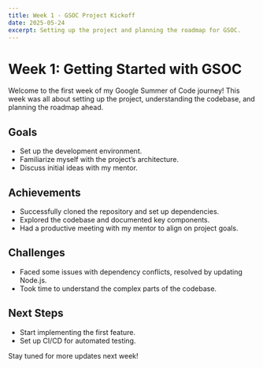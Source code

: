 ```yaml
---
title: Week 1 - GSOC Project Kickoff
date: 2025-05-24
excerpt: Setting up the project and planning the roadmap for GSOC.
---
```


# Week 1: Getting Started with GSOC

Welcome to the first week of my Google Summer of Code journey! This week was all about setting up the project, understanding the codebase, and planning the roadmap ahead.

## Goals
- Set up the development environment.
- Familiarize myself with the project’s architecture.
- Discuss initial ideas with my mentor.

## Achievements
- Successfully cloned the repository and set up dependencies.
- Explored the codebase and documented key components.
- Had a productive meeting with my mentor to align on project goals.

## Challenges
- Faced some issues with dependency conflicts, resolved by updating Node.js.
- Took time to understand the complex parts of the codebase.

## Next Steps
- Start implementing the first feature.
- Set up CI/CD for automated testing.

Stay tuned for more updates next week!
